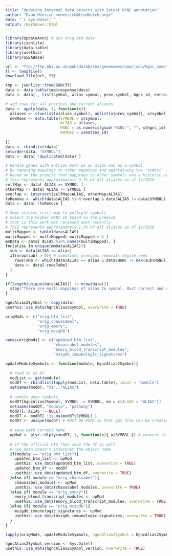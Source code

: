 ```yaml
---
title: "Updating internal data objects with latest HGNC annotation"
author: "Evan Henrich <ehenrich@fredhutch.org>"
date: "`r Sys.Date()`"
output: rmarkdown::html
---
```


```r
library(UpdateAnno) # Get orig btm data
library(jsonlite)
library(data.table)
library(usethis)
library(GSEABase)
```

```r
url <- "ftp://ftp.ebi.ac.uk/pub/databases/genenames/new/json/hgnc_complete_set.json"
fl <- tempfile()
download.file(url, fl)

tmp <- jsonlite::fromJSON(fl)
data <- data.table(tmp$response$docs)
data <- data[ , list(symbol, alias_symbol, prev_symbol, hgnc_id, entrez_id)]

# add rows for all previous and current aliases
data <- apply(data, 1, function(x){
  aliases <- c(unlist(x$alias_symbol), unlist(x$prev_symbol), x$symbol)
  newRows <- data.table(SYMBOL = x$symbol,
                        ALIAS = aliases,
                        HGNC = as.numeric(gsub("HGNC:", "", x$hgnc_id)),
                        ENTREZ = x$entrez_id)
  
})
data <- rbindlist(data)
setorder(data, "SYMBOL")
data <- data[ !duplicated(data) ]

# Handle genes with entries both as an alias and as a symbol 
# by removing mappings to other mappings and maintaining the 'symbol' observation
# based on the premise that mappings to other symbols are a historic artifact.
# This represents approximately 0.7% of all aliases as of 12/2020
selfMap <- data[ ALIAS == SYMBOL ]
otherMap <- data[ ALIAS != SYMBOL ]
overlap <- intersect(selfMap$ALIAS, otherMap$ALIAS)
toRemove <- which(data$ALIAS %in% overlap & data$ALIAS != data$SYMBOL)
data <- data[ !toRemove ]

# Some aliases still map to multiple symbols
# Select the higher HGNC ID based on the premise
# that is this work was reviewed most recently
# This represents approximately 1.3% of all aliases as of 12/2020
multiMapped <- table(data$ALIAS)
multiMapped <- multiMapped[ multiMapped > 1 ]
mmData <- data[ ALIAS %in% names(multiMapped), ]
for(alias in unique(mmData$ALIAS)){
  sub <- data[ALIAS == alias]
  if(nrow(sub) > 0){ # sometimes previous removals negate need
    rowsToRm <- which(data$ALIAS == alias & data$HGNC != max(sub$HGNC))
    data <- data[-rowsToRm]
  }
}

if(length(unique(data$ALIAS)) != nrow(data)){
  stop("There are multi-mappings of alias to symbol. Must correct and re-run!")
}

hgncAlias2Symbol <- copy(data)
usethis::use_data(hgncAlias2Symbol, overwrite = TRUE)
```

```r
origMods <- c("orig_btm_list",
              "orig_chaussabel",
              "orig_emory",
              "orig_msigdb")

names(origMods) <- c("updated_btm_list",
                     "chaussabel_modules",
                     "emory_blood_transcript_modules",
                     "msigdb_immunologic_signatures")
```

```r
updateModuleSymbols <- function(module, hgncAlias2Symbol){
  
  # read in as DT
  modList <- get(module)
  modDT <- rbindlist(lapply(modList, data.table), idcol = "module")
  setnames(modDT, "V1", "ALIAS")
  
  # update gene symbols
  modDT[hgncAlias2Symbol, SYMBOL := SYMBOL, on = c(ALIAS = "ALIAS")]
  setnames(modDT, "module", "pathway")
  modDT[, ALIAS := NULL]
  modDT <- modDT[ !is.na(modDT$SYMBOL) ]
  modDT <- unique(modDT) # MUST DE-DUPE so that gmt file can be created, checked by GeneSet()
  
  # save with correct name
  upMod <- plyr::dlply(modDT, 1, function(x){ x$SYMBOL }) # convert to list of lists
  
  # if the official btm then save the df as well
  # use_data doesn't interpret the object name
  if(module == "orig_btm_list"){
    updated_btm_list <- upMod
    usethis::use_data(updated_btm_list, overwrite = TRUE)
    updated_btm_df <- modDT
    usethis::use_data(updated_btm_df, overwrite = TRUE)
  }else if( module == "orig_chaussabel"){
    chaussabel_modules <- upMod
    usethis::use_data(chaussabel_modules, overwrite = TRUE)
  }else if( module == "orig_emory"){
    emory_blood_transcript_modules <- upMod
    usethis::use_data(emory_blood_transcript_modules, overwrite = TRUE)
  }else if( module == "orig_msigdb"){
    msigdb_immunologic_signatures <- upMod
    usethis::use_data(msigdb_immunologic_signatures, overwrite = TRUE)
  }
}
```

```r
lapply(origMods, updateModuleSymbols, hgncAlias2Symbol = hgncAlias2Symbol)
```

```r
hgncAlias2Symbol_version <- Sys.Date()
usethis::use_data(hgncAlias2Symbol_version, overwrite = TRUE)
```
